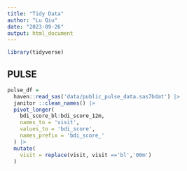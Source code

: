 ```yaml
---
title: "Tidy Data"
author: "Lu Qiu"
date: "2023-09-26"
output: html_document
---
```



```r
library(tidyverse)
```

## PULSE

```r
pulse_df = 
  haven::read_sas('data/public_pulse_data.sas7bdat') |>
  janitor ::clean_names() |>
  pivot_longer(
    bdi_score_bl:bdi_score_12m,
    names_to = 'visit',
    values_to = 'bdi_score',
    names_prefix = 'bdi_score_'
  ) |>
  mutate(
    visit = replace(visit, visit =='bl','00m')
  )
```

